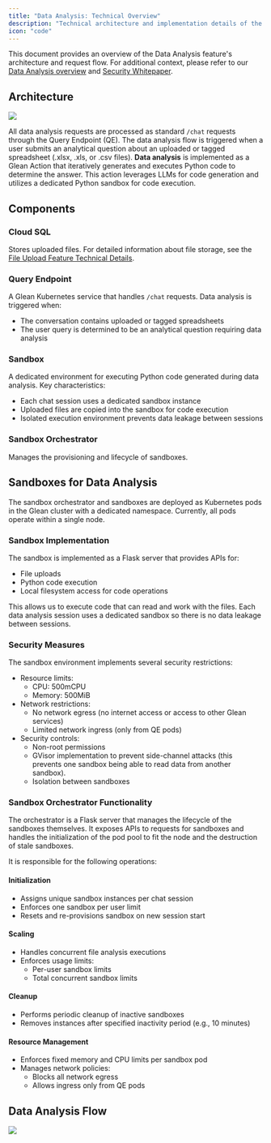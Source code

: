 ```yaml
---
title: "Data Analysis: Technical Overview"
description: "Technical architecture and implementation details of the Data Analysis capability in Assistant"
icon: "code"
---
```


This document provides an overview of the Data Analysis feature's architecture and request flow. For additional context, please refer to our [Data Analysis overview](/articles/data-analysis) and [Security Whitepaper](/articles/security-whitepaper).

## Architecture

<Frame>
  <img src="https://downloads.intercomcdn.com/i/o/ust8wgzi/1249464913/f834dba3d5fcb673283e90105304/AD_4nXcCeo3mK7WZE6ss9awo6l3xH0-OtXWkuA-PflP93F4fNcVuF1td7VvrolDccgxRc_rjmA8hFaeyPeqIBRuKSxjZvYVSK0vtv_OUXAYVHMJfTRxEeYyhXHuFvJ5fzox7R73NiFAH7gef2EOtSg-Tj5kImNA" />
</Frame>

All data analysis requests are processed as standard `/chat` requests through the Query Endpoint (QE). The data analysis flow is triggered when a user submits an analytical question about an uploaded or tagged spreadsheet (.xlsx, .xls, or .csv files). **Data analysis** is implemented as a Glean Action that iteratively generates and executes Python code to determine the answer. This action leverages LLMs for code generation and utilizes a dedicated Python sandbox for code execution.

## Components

### Cloud SQL
Stores uploaded files. For detailed information about file storage, see the [File Upload Feature Technical Details](/articles/file-upload).

### Query Endpoint
A Glean Kubernetes service that handles `/chat` requests. Data analysis is triggered when:
- The conversation contains uploaded or tagged spreadsheets
- The user query is determined to be an analytical question requiring data analysis

### Sandbox
A dedicated environment for executing Python code generated during data analysis. Key characteristics:
- Each chat session uses a dedicated sandbox instance
- Uploaded files are copied into the sandbox for code execution
- Isolated execution environment prevents data leakage between sessions

### Sandbox Orchestrator
Manages the provisioning and lifecycle of sandboxes.

## Sandboxes for Data Analysis

<Info>
The sandbox orchestrator and sandboxes are deployed as Kubernetes pods in the Glean cluster with a dedicated namespace. Currently, all pods operate within a single node.
</Info>

### Sandbox Implementation
The sandbox is implemented as a Flask server that provides APIs for:
- File uploads
- Python code execution
- Local filesystem access for code operations

This allows us to execute code that can read and work with the files. Each data analysis session uses a dedicated sandbox so there is no data leakage between sessions.

### Security Measures
The sandbox environment implements several security restrictions:

- Resource limits:
  - CPU: 500mCPU
  - Memory: 500MiB
- Network restrictions:
  - No network egress (no internet access or access to other Glean services)
  - Limited network ingress (only from QE pods)
- Security controls:
  - Non-root permissions
  - GVisor implementation to prevent side-channel attacks (this prevents one sandbox being able to read data from another sandbox).
  - Isolation between sandboxes

### Sandbox Orchestrator Functionality

The orchestrator is a Flask server that manages the lifecycle of the sandboxes themselves. It exposes APIs to requests for sandboxes and handles the initialization of the pod pool to fit the node and the destruction of stale sandboxes.

It is responsible for the following operations:

#### Initialization
- Assigns unique sandbox instances per chat session
- Enforces one sandbox per user limit
- Resets and re-provisions sandbox on new session start

#### Scaling
- Handles concurrent file analysis executions
- Enforces usage limits:
  - Per-user sandbox limits
  - Total concurrent sandbox limits

#### Cleanup
- Performs periodic cleanup of inactive sandboxes
- Removes instances after specified inactivity period (e.g., 10 minutes)

#### Resource Management
- Enforces fixed memory and CPU limits per sandbox pod
- Manages network policies:
  - Blocks all network egress
  - Allows ingress only from QE pods

## Data Analysis Flow

<Frame>
  <img src="https://downloads.intercomcdn.com/i/o/ust8wgzi/1249464906/2702ce73d25132fce1c568239c91/AD_4nXdMsYepki_0XjSa3726Dti8B4x6NGgU6tq-u7fiinREkYLbcsG1BDnV1hC5duKWVVJZ9sXAexpd2GaIelCbzBmdZ3fXXzYq_KopXCPh0qho8TSeoznkbY5NkMlaINpkHKaVxuAGGw5OpMTsmQer7DcCZGG" />
</Frame>